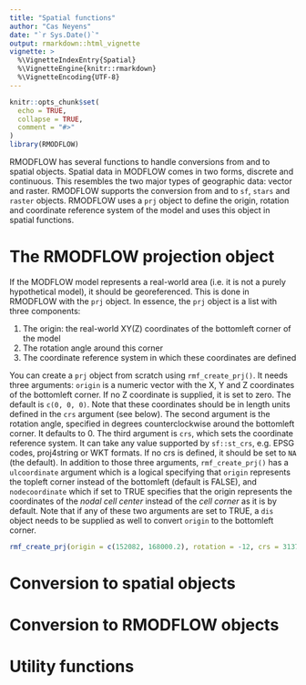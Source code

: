 ```yaml
---
title: "Spatial functions"
author: "Cas Neyens"
date: "`r Sys.Date()`"
output: rmarkdown::html_vignette
vignette: >
  %\VignetteIndexEntry{Spatial}
  %\VignetteEngine{knitr::rmarkdown}
  %\VignetteEncoding{UTF-8}
---
```


```r
knitr::opts_chunk$set(
  echo = TRUE,
  collapse = TRUE,
  comment = "#>"
)
library(RMODFLOW)
```

RMODFLOW has several functions to handle conversions from and to spatial objects. Spatial data in MODFLOW comes in two forms, discrete and continuous. This resembles the two major types of geographic data: vector and raster. RMODFLOW supports the conversion from and to `sf`, `stars` and `raster` objects. RMODFLOW uses a `prj` object to define the origin, rotation and coordinate reference system of the model and uses this object in spatial functions.

# The RMODFLOW projection object
If the MODFLOW model represents a real-world area (i.e. it is not a purely hypothetical model), it should be georeferenced. This is done in RMODFLOW with the `prj` object. In essence, the `prj` object is a list with three components:

1. The origin: the real-world XY(Z) coordinates of the bottomleft corner of the model
2. The rotation angle around this corner
3. The coordinate reference system in which these coordinates are defined

You can create a `prj` object from scratch using `rmf_create_prj()`. It needs three arguments: `origin` is a numeric vector with the X, Y and Z coordinates of the bottomleft corner. If no Z coordinate is supplied, it is set to zero. The default is `c(0, 0, 0)`. Note that these coordinates should be in length units defined in the `crs` argument (see below). The second argument is the rotation angle, specified in degrees counterclockwise around the bottomleft corner. It defaults to 0. The third argument is `crs`, which sets the coordinate reference system. It can take any value supported by `sf::st_crs`, e.g. EPSG codes, proj4string or WKT formats. If no crs is defined, it should be set to `NA` (the default). In addition to those three arguments, `rmf_create_prj()` has a `ulcoordinate` argument which is a logical specifying that `origin` represents the topleft corner instead of the bottomleft (default is FALSE), and `nodecoordinate` which if set to TRUE specifies that the origin represents the coordinates of the *nodal cell center* instead of the *cell corner* as it is by default. Note that if any of these two arguments are set to TRUE, a `dis` object needs to be supplied as well to convert `origin` to the bottomleft corner. 

```r
rmf_create_prj(origin = c(152082, 168000.2), rotation = -12, crs = 31370)
```


# Conversion to spatial objects

# Conversion to RMODFLOW objects

# Utility functions

